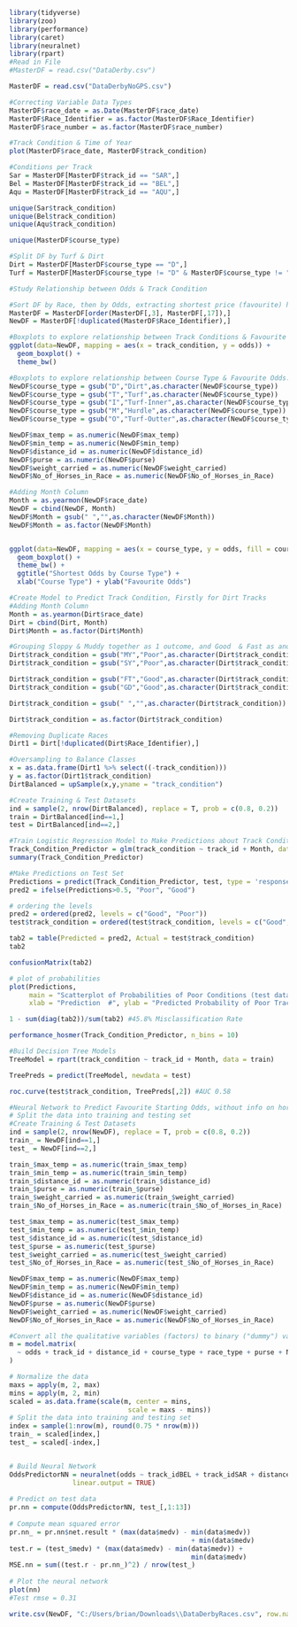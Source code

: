 ```{r}
library(tidyverse)
library(zoo)
library(performance)
library(caret)
library(neuralnet)
library(rpart)
#Read in File
#MasterDF = read.csv("DataDerby.csv")

MasterDF = read.csv("DataDerbyNoGPS.csv")


```

```{r}
#Correcting Variable Data Types
MasterDF$race_date = as.Date(MasterDF$race_date)
MasterDF$Race_Identifier = as.factor(MasterDF$Race_Identifier)
MasterDF$race_number = as.factor(MasterDF$race_number)

```

```{r}
#Track Condition & Time of Year
plot(MasterDF$race_date, MasterDF$track_condition)

#Conditions per Track
Sar = MasterDF[MasterDF$track_id == "SAR",]
Bel = MasterDF[MasterDF$track_id == "BEL",]
Aqu = MasterDF[MasterDF$track_id == "AQU",]

unique(Sar$track_condition)
unique(Bel$track_condition)
unique(Aqu$track_condition)

unique(MasterDF$course_type)

#Split DF by Turf & Dirt
Dirt = MasterDF[MasterDF$course_type == "D",]
Turf = MasterDF[MasterDF$course_type != "D" & MasterDF$course_type != "M",]


```

```{r}
#Study Relationship between Odds & Track Condition

#Sort DF by Race, then by Odds, extracting shortest price (favourite) horse for each race
MasterDF = MasterDF[order(MasterDF[,3], MasterDF[,17]),]
NewDF = MasterDF[!duplicated(MasterDF$Race_Identifier),]

#Boxplots to explore relationship between Track Conditions & Favourite Odds
ggplot(data=NewDF, mapping = aes(x = track_condition, y = odds)) + 
  geom_boxplot() +
  theme_bw()

#Boxplots to explore relationship between Course Type & Favourite Odds.. Turf Tracks are associated with higher priced favs (more unpredictability)
NewDF$course_type = gsub("D","Dirt",as.character(NewDF$course_type))
NewDF$course_type = gsub("T","Turf",as.character(NewDF$course_type))
NewDF$course_type = gsub("I","Turf-Inner",as.character(NewDF$course_type))
NewDF$course_type = gsub("M","Hurdle",as.character(NewDF$course_type))
NewDF$course_type = gsub("O","Turf-Outter",as.character(NewDF$course_type))

NewDF$max_temp = as.numeric(NewDF$max_temp)
NewDF$min_temp = as.numeric(NewDF$min_temp)
NewDF$distance_id = as.numeric(NewDF$distance_id)
NewDF$purse = as.numeric(NewDF$purse)
NewDF$weight_carried = as.numeric(NewDF$weight_carried)
NewDF$No_of_Horses_in_Race = as.numeric(NewDF$No_of_Horses_in_Race)

#Adding Month Column
Month = as.yearmon(NewDF$race_date)
NewDF = cbind(NewDF, Month)
NewDF$Month = gsub(" ","",as.character(NewDF$Month))
NewDF$Month = as.factor(NewDF$Month)


ggplot(data=NewDF, mapping = aes(x = course_type, y = odds, fill = course_type)) + 
  geom_boxplot() +
  theme_bw() +
  ggtitle("Shortest Odds by Course Type") +
  xlab("Course Type") + ylab("Favourite Odds")


```
```{r}
#Create Model to Predict Track Condition, Firstly for Dirt Tracks
#Adding Month Column
Month = as.yearmon(Dirt$race_date)
Dirt = cbind(Dirt, Month)
Dirt$Month = as.factor(Dirt$Month)

#Grouping Sloppy & Muddy together as 1 outcome, and Good  & Fast as another
Dirt$track_condition = gsub("MY","Poor",as.character(Dirt$track_condition))
Dirt$track_condition = gsub("SY","Poor",as.character(Dirt$track_condition))

Dirt$track_condition = gsub("FT","Good",as.character(Dirt$track_condition))
Dirt$track_condition = gsub("GD","Good",as.character(Dirt$track_condition))

Dirt$track_condition = gsub(" ","",as.character(Dirt$track_condition))

Dirt$track_condition = as.factor(Dirt$track_condition)

#Removing Duplicate Races
Dirt1 = Dirt[!duplicated(Dirt$Race_Identifier),]

#Oversampling to Balance Classes
x = as.data.frame(Dirt1 %>% select((-track_condition)))
y = as.factor(Dirt1$track_condition)
DirtBalanced = upSample(x,y,yname = "track_condition")

#Create Training & Test Datasets
ind = sample(2, nrow(DirtBalanced), replace = T, prob = c(0.8, 0.2))
train = DirtBalanced[ind==1,]
test = DirtBalanced[ind==2,]

#Train Logistic Regression Model to Make Predictions about Track Condition
Track_Condition_Predictor = glm(track_condition ~ track_id + Month, data = train, family = 'binomial')
summary(Track_Condition_Predictor)

#Make Predictions on Test Set
Predictions = predict(Track_Condition_Predictor, test, type = 'response')
pred2 = ifelse(Predictions>0.5, "Poor", "Good")

# ordering the levels
pred2 = ordered(pred2, levels = c("Good", "Poor"))
test$track_condition = ordered(test$track_condition, levels = c("Good", "Poor"))

tab2 = table(Predicted = pred2, Actual = test$track_condition)
tab2

confusionMatrix(tab2)

# plot of probabilities
plot(Predictions, 
     main = "Scatterplot of Probabilities of Poor Conditions (test data)", 
     xlab = "Prediction  #", ylab = "Predicted Probability of Poor Track")

1 - sum(diag(tab2))/sum(tab2) #45.8% Misclassification Rate

performance_hosmer(Track_Condition_Predictor, n_bins = 10)

#Build Decision Tree Models
TreeModel = rpart(track_condition ~ track_id + Month, data = train)

TreePreds = predict(TreeModel, newdata = test)

roc.curve(test$track_condition, TreePreds[,2]) #AUC 0.58

```

```{r}
#Neural Network to Predict Favourite Starting Odds, without info on horse (weight or jockey)
# Split the data into training and testing set
#Create Training & Test Datasets
ind = sample(2, nrow(NewDF), replace = T, prob = c(0.8, 0.2))
train_ = NewDF[ind==1,]
test_ = NewDF[ind==2,]

train_$max_temp = as.numeric(train_$max_temp)
train_$min_temp = as.numeric(train_$min_temp)
train_$distance_id = as.numeric(train_$distance_id)
train_$purse = as.numeric(train_$purse)
train_$weight_carried = as.numeric(train_$weight_carried)
train_$No_of_Horses_in_Race = as.numeric(train_$No_of_Horses_in_Race)

test_$max_temp = as.numeric(test_$max_temp)
test_$min_temp = as.numeric(test_$min_temp)
test_$distance_id = as.numeric(test_$distance_id)
test_$purse = as.numeric(test_$purse)
test_$weight_carried = as.numeric(test_$weight_carried)
test_$No_of_Horses_in_Race = as.numeric(test_$No_of_Horses_in_Race)

```

```{r}
NewDF$max_temp = as.numeric(NewDF$max_temp)
NewDF$min_temp = as.numeric(NewDF$min_temp)
NewDF$distance_id = as.numeric(NewDF$distance_id)
NewDF$purse = as.numeric(NewDF$purse)
NewDF$weight_carried = as.numeric(NewDF$weight_carried)
NewDF$No_of_Horses_in_Race = as.numeric(NewDF$No_of_Horses_in_Race)

#Convert all the qualitative variables (factors) to binary ("dummy") variables
m = model.matrix( 
  ~ odds + track_id + distance_id + course_type + race_type + purse + No_of_Horses_in_Race + avg_temp + precipitation + Month + track_condition, data = NewDF
)

# Normalize the data
maxs = apply(m, 2, max) 
mins = apply(m, 2, min)
scaled = as.data.frame(scale(m, center = mins, 
                              scale = maxs - mins))
# Split the data into training and testing set
index = sample(1:nrow(m), round(0.75 * nrow(m)))
train_ = scaled[index,]
test_ = scaled[-index,]


# Build Neural Network
OddsPredictorNN = neuralnet(odds ~ track_idBEL + track_idSAR + distance_id + race_typeAOC + race_typeCLM + race_typeMCL + race_typeMSW + race_typeSHP + race_typeSOC + race_typeSST + race_typeSTK + race_typeSTR + race_typeWCL + purse + No_of_Horses_in_Race + avg_temp + precipitation + MonthFeb2019 + MonthMar2019 + MonthJan2019 + MonthMay2019 + MonthJun2019 + MonthJul2019 + MonthAug2019 + MonthSep2019 + MonthOct2019 + MonthNov2019 + MonthDec2019 + track_conditionGD + track_conditionMY + track_conditionSF + track_conditionSY + track_conditionFT + track_conditionYL, train_, hidden = 10, 
                linear.output = TRUE)
  
# Predict on test data
pr.nn = compute(OddsPredictorNN, test_[,1:13])
  
# Compute mean squared error
pr.nn_ = pr.nn$net.result * (max(data$medv) - min(data$medv)) 
                                              + min(data$medv)
test.r = (test_$medv) * (max(data$medv) - min(data$medv)) + 
                                              min(data$medv)
MSE.nn = sum((test.r - pr.nn_)^2) / nrow(test_)
  
# Plot the neural network
plot(nn)
#Test rmse = 0.31

```

```{r}

write.csv(NewDF, "C:/Users/brian/Downloads\\DataDerbyRaces.csv", row.names = FALSE)

```
